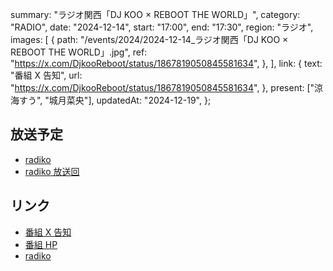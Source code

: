   summary: "ラジオ関西「DJ KOO × REBOOT THE WORLD」",
  category: "RADIO",
  date: "2024-12-14",
  start: "17:00",
  end: "17:30",
  region: "ラジオ",
  images: [
    {
      path: "/events/2024/2024-12-14_ラジオ関西「DJ KOO × REBOOT THE WORLD」.jpg",
      ref: "https://x.com/DjkooReboot/status/1867819050845581634",
    },
  ],
  link: {
    text: "番組 X 告知",
    url: "https://x.com/DjkooReboot/status/1867819050845581634",
  },
  present: ["涼海すう", "城月菜央"],
  updatedAt: "2024-12-19",
};

## 放送予定

- [radiko](https://radiko.jp/#CRK)
- [radiko 放送回](https://radiko.jp/#!/ts/CRK/20241214170000)

## リンク

- [番組 X 告知](https://x.com/DjkooReboot/status/1867819050845581634)
- [番組 HP](https://djkoo-rtw.com/)
- [radiko](https://radiko.jp/#CRK)
